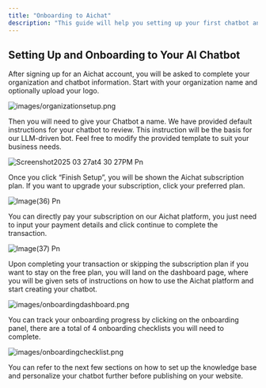 ```yaml
---
title: "Onboarding to Aichat"
description: "This guide will help you setting up your first chatbot and gives you an overview of Aichat platform."
---
```


## Setting Up and Onboarding to Your AI Chatbot

After signing up for an Aichat account, you will be asked to complete your organization and chatbot information. Start with your organization name and optionally upload your logo.

![images/organizationsetup.png](/images/organizationsetup.png)

Then you will need to give your Chatbot a name. We have provided default instructions for your chatbot to review. This instruction will be the basis for our LLM-driven bot. Feel free to modify the provided template to suit your business needs.

![Screenshot2025 03 27at4 30 27PM Pn](/images/Screenshot2025-03-27at4.30.27PM.png)

Once you click “Finish Setup”, you will be shown the Aichat subscription plan. If you want to upgrade your subscription, click your preferred plan.

![Image(36) Pn](/images/image\(36\).png)

You can directly pay your subscription on our Aichat platform, you just need to input your payment details and click continue to complete the transaction.

![Image(37) Pn](/image\(37\).png)

Upon completing your transaction or skipping the subscription plan if you want to stay on the free plan, you will land on the dashboard page, where you will be given sets of instructions on how to use the Aichat platform and start creating your chatbot.

![images/onboardingdashboard.png](/images/onboardingdashboard.png)

You can track your onboarding progress by clicking on the onboarding panel, there are a total of 4 onboarding checklists you will need to complete.

![images/onboardingchecklist.png](/images/onboardingchecklist.png)

You can refer to the next few sections on how to set up the knowledge base and personalize your chatbot further before publishing on your website.